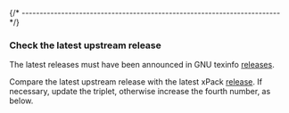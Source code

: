 

{/* ------------------------------------------------------------------------ */}

### Check the latest upstream release

The latest releases must have been announced in
GNU texinfo [releases](https://ftp.gnu.org/gnu/texinfo/).

Compare the latest upstream release with the latest xPack
[release](https://github.com/xpack-dev-tools/texinfo-xpack/releases/).
If necessary, update the triplet, otherwise increase the fourth number,
as below.
